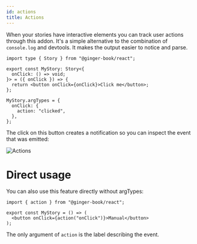 ```yaml
---
id: actions
title: Actions
---
```



When your stories have interactive elements you can track user actions through this addon. It's a simple alternative to the combination of `console.log` and devtools. It makes the output easier to notice and parse.

```tsx
import type { Story } from "@ginger-book/react";

export const MyStory: Story<{
  onClick: () => void;
}> = ({ onClick }) => {
  return <button onClick={onClick}>Click me</button>;
};

MyStory.argTypes = {
  onClick: {
    action: "clicked",
  },
};
```

The click on this button creates a notification so you can inspect the event that was emitted:

<Image img={imgActions} alt="Actions" />

# Direct usage

You can also use this feature directly without argTypes:

```tsx
import { action } from "@ginger-book/react";

export const MyStory = () => (
  <button onClick={action("onClick")}>Manual</button>
);
```

The only argument of `action` is the label describing the event.
